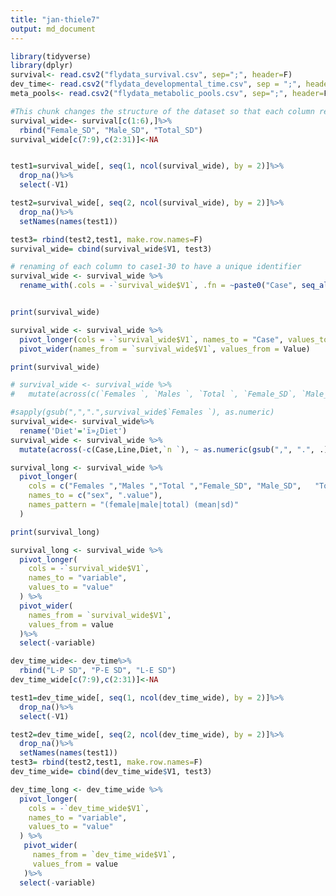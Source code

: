 ```yaml
---
title: "jan-thiele7"
output: md_document
---
```



```r
library(tidyverse)
library(dplyr)
survival<- read.csv2("flydata_survival.csv", sep=";", header=F)
dev_time<- read.csv2("flydata_developmental_time.csv", sep = ";", header =F)
meta_pools<- read.csv2("flydata_metabolic_pools.csv", sep=";", header=F)
```


```r
#This chunk changes the structure of the dataset so that each column represents a different case, including all the mean and sd values for male and female.
survival_wide<- survival[c(1:6),]%>%
  rbind("Female_SD", "Male_SD", "Total_SD")
survival_wide[c(7:9),c(2:31)]<-NA


test1=survival_wide[, seq(1, ncol(survival_wide), by = 2)]%>%
  drop_na()%>%
  select(-V1)

test2=survival_wide[, seq(2, ncol(survival_wide), by = 2)]%>%
  drop_na()%>%
  setNames(names(test1))

test3= rbind(test2,test1, make.row.names=F)
survival_wide= cbind(survival_wide$V1, test3)

# renaming of each column to case1-30 to have a unique identifier
survival_wide <- survival_wide %>%
  rename_with(.cols = -`survival_wide$V1`, .fn = ~paste0("Case", seq_along(.)))


print(survival_wide)
```


```r
survival_wide <- survival_wide %>%
  pivot_longer(cols = -`survival_wide$V1`, names_to = "Case", values_to = "Value") %>%
  pivot_wider(names_from = `survival_wide$V1`, values_from = Value)

print(survival_wide)

```

```r
# survival_wide <- survival_wide %>%
#   mutate(across(c(`Females `, `Males `, `Total `, `Female_SD`, `Male_SD`, `Total_SD`), as.numeric, .names = "{.col}"))

#sapply(gsub(",",".",survival_wide$`Females `), as.numeric) 
survival_wide<- survival_wide%>%
  rename('Diet'='ï»¿Diet')
survival_wide <- survival_wide %>%
  mutate(across(-c(Case,Line,Diet,`n `), ~ as.numeric(gsub(",", ".", .))))
```


```r
survival_long <- survival_wide %>%
  pivot_longer(
    cols = c("Females ","Males ","Total ","Female_SD", "Male_SD",   "Total_SD"),
    names_to = c("sex", ".value"),
    names_pattern = "(female|male|total) (mean|sd)"
  )

print(survival_long)

```













```r
survival_long <- survival_wide %>%
  pivot_longer(
    cols = -`survival_wide$V1`, 
    names_to = "variable",  
    values_to = "value"     
  ) %>%
  pivot_wider(
    names_from = `survival_wide$V1`, 
    values_from = value
  )%>%
  select(-variable)
```




```r
dev_time_wide<- dev_time%>%
  rbind("L-P SD", "P-E SD", "L-E SD")
dev_time_wide[c(7:9),c(2:31)]<-NA

test1=dev_time_wide[, seq(1, ncol(dev_time_wide), by = 2)]%>%
  drop_na()%>%
  select(-V1)

test2=dev_time_wide[, seq(2, ncol(dev_time_wide), by = 2)]%>%
  drop_na()%>%
  setNames(names(test1))
test3= rbind(test2,test1, make.row.names=F)
dev_time_wide= cbind(dev_time_wide$V1, test3)
```

```r
dev_time_long <- dev_time_wide %>%
  pivot_longer(
    cols = -`dev_time_wide$V1`, 
    names_to = "variable",  
    values_to = "value"     
  ) %>%
   pivot_wider(
     names_from = `dev_time_wide$V1`, 
     values_from = value
   )%>%
  select(-variable)
```

